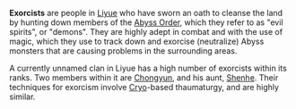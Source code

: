 {{Stub|Need references}}
{{Terminology Infobox
|type         = Lore
}}
'''Exorcists''' are people in [[Liyue]] who have sworn an oath to cleanse the land by hunting down members of the [[Abyss Order]], which they refer to as "evil spirits", or "demons". They are highly adept in combat and with the use of magic, which they use to track down and exorcise (neutralize) Abyss monsters that are causing problems in the surrounding areas.

A currently unnamed clan in Liyue has a high number of exorcists within its ranks. Two members within it are [[Chongyun]], and his aunt, [[Shenhe]]. Their techniques for exorcism involve [[Cryo]]-based thaumaturgy, and are highly similar.